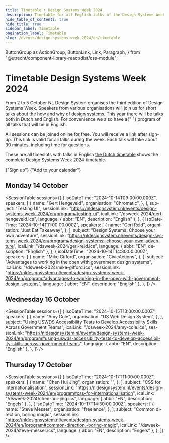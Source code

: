 ```yaml
---
title: Timetable • Design Systems Week 2024
description: Timetable for all English talks of the Design Systems Week 2023
hide_table_of_contents: true
hide_title: true
sidebar_label: Timetable
pagination_label: Timetable
slug: /events/design-systems-week-2024/en/timetable
---
```


  ButtonGroup as ActionGroup,
  ButtonLink,
  Link,
  Paragraph,
} from "@utrecht/component-library-react/dist/css-module";

<div lang="en">

# Timetable Design Systems Week 2024

<Paragraph lead>
  From 2 to 5 October NL Design System organises the third edition of Design Systems Week. Speakers from various
  organisations will join us for short talks about the how and why of design systems. This year there will be talks both
  in Dutch and English. For convenience we also have a{" "}
  <Link href="/events/design-systems-week-2024/en/program">program of all talks that will be in English</Link>.
</Paragraph>

All sessions can be joined online for free. You will receive a link after sign-up. This link is valid for all talks during the week. Each talk will take about 30 minutes, including time for questions.

These are all timeslots with talks in English <a href="/events/design-systems-week-2024/tijdschema" hrefLang="nl-NL">the Dutch timetable</a> shows the complete Design Systems Week 2024 timetable.

<ActionGroup>
  <DocusaurusLink
    href="/events/design-systems-week/sign-up"
    className="utrecht-button-link utrecht-button-link--primary-action"
  >
    {"Sign up"}
    <IconChevronRight />
  </DocusaurusLink>
  <ButtonLink href="/dsweek-2024/dsweek-2024.ics" appearance="secondary-action-button">
    {"Add to your calendar"}
    <IconCalendarPlus />
  </ButtonLink>
</ActionGroup>

## Monday 14 October

<SessionTable
  sessions={[
    {
      isoDateTime: "2024-10-14T09:00:00.000Z",
      speakers: [
        {
          name: "Gert Hengeveld",
          organisation: "Chromatic",
        },
      ],
      subject: "Testing UI",
      sessionLink: "https://nldesignsystem.nl/events/design-systems-week-2024/en/program#testing-ui",
      icalLink: "/dsweek-2024/gert-hengeveld.ics",
      language: { abbr: "EN", description: "English" },
    },
    {
      isoDateTime: "2024-10-14T11:00:00.000Z",
      speakers: [
        {
          name: "Geri Reid",
          organisation: "Just Eat Takeaway",
        },
      ],
      subject: "Design Systems: Choose your own adventure",
      sessionLink:
        "https://nldesignsystem.nl/events/design-systems-week-2024/en/program#design-systems:-choose-your-own-adventure",
      icalLink: "/dsweek-2024/geri-reid.ics",
      language: { abbr: "EN", description: "English" },
    },
    {
      isoDateTime: "2024-10-14T14:30:00.000Z",
      speakers: [
        {
          name: "Mike Gifford",
          organisation: "CivicActions",
        },
      ],
      subject: "Advantages to working in the open with government design systems",
      icalLink: "/dsweek-2024/mike-gifford.ics",
      sessionLink:
        "https://nldesignsystem.nl/events/design-systems-week-2024/en/program#advantages-to-working-in-the-open-with-government-design-systems",
      language: { abbr: "EN", description: "English" },
    },
  ]}
/>

## Wednesday 16 October

<SessionTable
  sessions={[
    {
      isoDateTime: "2024-10-15T13:00:00.000Z",
      speakers: [
        {
          name: "Amy Cole",
          organisation: "US Web Design System",
        },
      ],
      subject: "Using USWDS Accessibility Tests to Develop Accessibility Skills Across Government Teams",
      icalLink: "/dsweek-2024/amy-cole.ics",
      sessionLink:
        "https://nldesignsystem.nl/events/design-systems-week-2024/en/program#using-uswds-accessibility-tests-to-develop-accessibility-skills-across-government-teams",
      language: { abbr: "EN", description: "English" },
    },
  ]}
/>

## Thursday 17 October

<SessionTable
  sessions={[
    {
      isoDateTime: "2024-10-17T11:00:00.000Z",
      speakers: [
        {
          name: "Chen Hui Jing",
          organisation: "",
        },
      ],
      subject: "CSS for internationalisation",
      sessionLink: "https://nldesignsystem.nl/events/design-systems-week-2024/en/program#css-for-internationalisation",
      icalLink: "/dsweek-2024/chen-hui-jing.ics",
      language: { abbr: "EN", description: "Engels" },
    },
    {
      isoDateTime: "2024-10-17T14:30:00.000Z",
      speakers: [
        {
          name: "Steve Messer",
          organisation: "freelance",
        },
      ],
      subject: "Common direction, boring magic",
      sessionLink:
        "https://nldesignsystem.nl/events/design-systems-week-2024/en/[program#common-direction,-boring-magic",
      icalLink: "/dsweek-2024/steve-messer.ics",
      language: { abbr: "EN", description: "Engels" },
    },
  ]}
/>

</div>
